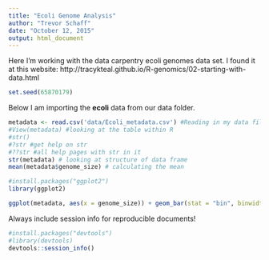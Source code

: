 ```yaml
---
title: "Ecoli Genome Analysis"
author: "Trevor Schaff"
date: "October 12, 2015"
output: html_document
---
```

Here I'm working with the data carpentry ecoli genomes data set. I found it at this website: http://tracykteal.github.io/R-genomics/02-starting-with-data.html

```r
set.seed(65870179)
```

Below I am importing the **ecoli** data from our data folder.

```r
metadata <- read.csv('data/Ecoli_metadata.csv') #Reading in my data file into an object named metadata
#View(metadata) #looking at the table within R
#str()
#?str #get help on str
#??str #all help pages with str in it
str(metadata) # looking at structure of data frame
mean(metadata$genome_size) # calculating the mean

```

```r
#install.packages("ggplot2")
library(ggplot2)
```

```r
ggplot(metadata, aes(x = genome_size)) + geom_bar(stat = "bin", binwidth=0.01) #creates bar graph

```

Always include session info for reproducible documents!
```r
#install.packages("devtools")
#library(devtools)
devtools::session_info()

```